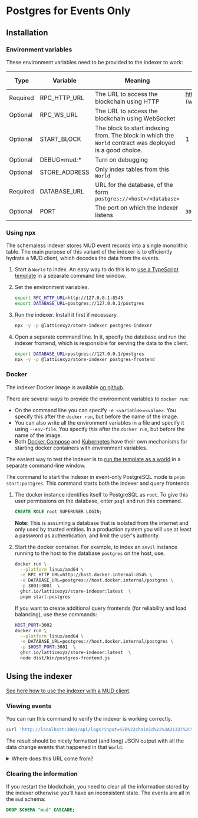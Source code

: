 
# Postgres for Events Only

## Installation

### Environment variables

These environment variables need to be provided to the indexer to work:

| Type     | Variable      | Meaning                                                                                                  | Sample value (using `anvil` running on the host)          |
| -------- | ------------- | -------------------------------------------------------------------------------------------------------- | --------------------------------------------------------- |
| Required | RPC_HTTP_URL  | The URL to access the blockchain using HTTP                                                              | http://host.docker.internal:8545 (when running in Docker) |
| Optional | RPC_WS_URL    | The URL to access the blockchain using WebSocket                                                         |
| Optional | START_BLOCK   | The block to start indexing from. The block in which the `World` contract was deployed is a good choice. | 1                                                         |
| Optional | DEBUG=mud:\*  | Turn on debugging                                                                                        |                                                           |
| Optional | STORE_ADDRESS | Only index tables from this `World`                                                                      |
| Required | DATABASE_URL  | URL for the database, of the form `postgres://<host>/<database>`                                         |
| Optional | PORT          | The port on which the indexer listens                                                                    | `3001` (the default)                                      |

### Using npx

The schemaless indexer stores MUD event records into a single monolithic table.
The main purpose of this variant of the indexer is to efficiently hydrate a MUD client, which decodes the data from the events.

1. Start a `World` to index.
   An easy way to do this is to [use a TypeScript template](/templates/typescript/getting-started) in a separate command line window.

1. Set the environment variables.

   ```bash copy
   export RPC_HTTP_URL=http://127.0.0.1:8545
   export DATABASE_URL=postgres://127.0.0.1/postgres
   ```

1. Run the indexer.
   Install it first if necessary.

   ```bash copy
   npx -y -p @latticexyz/store-indexer postgres-indexer
   ```

1. Open a separate command line.
   In it, specify the database and run the indexer frontend, which is responsible for serving the data to the client.

   ```bash copy
   export DATABASE_URL=postgres://127.0.0.1/postgres
   npx -y -p @latticexyz/store-indexer postgres-frontend
   ```

### Docker

The indexer Docker image is available [on github](https://github.com/latticexyz/mud/pkgs/container/store-indexer).

There are several ways to provide the environment variables to `docker run`:

- On the command line you can specify `-e <variable>=<value>`.
  You specify this after the `docker run`, but before the name of the image.
- You can also write all the environment variables in a file and specify it using `--env-file`.
  You specify this after the `docker run`, but before the name of the image.
- Both [Docker Compose](https://docs.docker.com/compose/) and [Kubernetes](https://kubernetes.io/) have their own mechanisms for starting docker containers with environment variables.

The easiest way to test the indexer is to [run the template as a world](/templates/typescript/getting-started) in a separate command-line window.

The command to start the indexer in event-only PostgreSQL mode is `pnpm start:postgres`.
This command starts both the indexer and query frontends.

1. The docker instance identifies itself to PostgreSQL as `root`.
   To give this user permissions on the database, enter `psql` and run this command.

   ```sql copy
   CREATE ROLE root SUPERUSER LOGIN;
   ```

   **Note:** This is assuming a database that is isolated from the internet and only used by trusted entities.
   In a production system you will use at least a password as authentication, and limit the user's authority.

1. Start the docker container.
   For example, to index an `anvil` instance running to the host to the database `postgres` on the host, use.

   ```sh copy
   docker run \
     --platform linux/amd64 \
     -e RPC_HTTP_URL=http://host.docker.internal:8545 \
     -e DATABASE_URL=postgres://host.docker.internal/postgres \
     -p 3001:3001  \
     ghcr.io/latticexyz/store-indexer:latest  \
     pnpm start:postgres
   ```

   If you want to create additional query frontends (for reliability and load balancing), use these commands:

   ```sh copy
   HOST_PORT=3002
   docker run \
     --platform linux/amd64 \
     -e DATABASE_URL=postgres://host.docker.internal/postgres \
     -p $HOST_PORT:3001  \
     ghcr.io/latticexyz/store-indexer:latest  \
     node dist/bin/postgres-frontend.js
   ```

## Using the indexer

[See here how to use the indexer with a MUD client](using-indexer).

### Viewing events

You can run this command to verify the indexer is working correctly.

```sh copy
curl 'http://localhost:3001/api/logs?input=%7B%22chainId%22%3A31337%2C%22address%22%3A%220x8d8b6b8414e1e3dcfd4168561b9be6bd3bf6ec4b%22%2C%22filters%22%3A%5B%5D%7D' | jq
```

The result should be nicely formatted (and long) JSON output with all the data change events that happened in that `World`.

<details>

<summary>Where does this URL come from?</summary>

The URL has these parameters:

| Parameter | Value                 | Explanation                                 |
| --------- | --------------------- | ------------------------------------------- |
| Server    | http://localhost:3001 | By default the indexer listens on port 3001 |
| Path      | /api/logs             | Read log events                             |
| `input`   | `%7B%22 ... %5D%7D`   | See below                                   |

The input is the JSON filter that tells the server what we need.
It is [URL encoded](https://en.wikipedia.org/wiki/Percent-encoding), you can decode it [using an online calculator](https://www.urldecoder.org/).

```json
{
  "chainId": 31337,
  "address": "0x8d8b6b8414e1e3dcfd4168561b9be6bd3bf6ec4b",
  "filters": []
}
```

Meaning that the query is for all events in the `World` at address `0x8d8b6b8414e1e3dcfd4168561b9be6bd3bf6ec4b`, on the chain with chain ID `31337`.

</details>

### Clearing the information

If you restart the blockchain, you need to clear all the information stored by the indexer otherwise you'll have an inconsistent state.
The events are all in the `mud` schema:

```sql copy
DROP SCHEMA "mud" CASCADE;
```
